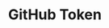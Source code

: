 ---
title: GitHub Token
description: Overview of how to retrieve a GitHub token for workflows.
banner:
  content: |
    This page is work in progress!
---